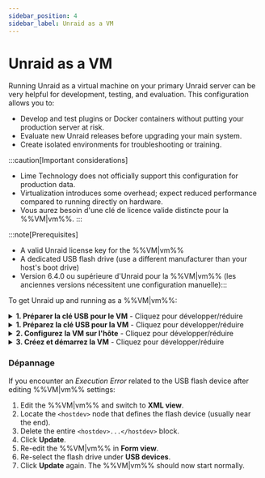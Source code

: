 ```yaml
---
sidebar_position: 4
sidebar_label: Unraid as a VM
---
```



# Unraid as a VM

Running Unraid as a virtual machine on your primary Unraid server can be very helpful for development, testing, and evaluation. This configuration allows you to:

- Develop and test plugins or Docker containers without putting your production server at risk.
- Evaluate new Unraid releases before upgrading your main system.
- Create isolated environments for troubleshooting or training.

:::caution[Important considerations]

- Lime Technology does not officially support this configuration for production data.
- Virtualization introduces some overhead; expect reduced performance compared to running directly on hardware.
- Vous aurez besoin d'une clé de licence valide distincte pour la %%VM|vm%%.
  :::

:::note\[Prerequisites]

- A valid Unraid license key for the %%VM|vm%%
- A dedicated USB flash drive (use a different manufacturer than your host's boot drive)
- Version 6.4.0 ou supérieure d'Unraid pour la %%VM|vm%% (les anciennes versions nécessitent une configuration manuelle):::

To get Unraid up and running as a %%VM|vm%%:

<details>
  <summary><strong>1. Préparer la clé USB pour le VM</strong> - Cliquez pour développer/réduire</summary>

  Préparer votre clé USB est essentiel pour un processus de démarrage %%VM|vm%% fluide et fiable. Voici comment configurer votre environnement %%VM|vm%% avec un périphérique de démarrage unique et correctement configuré.

  1. Use the [Unraid USB Creator](https://unraid.net/download) tool on your desktop to prepare the flash drive:
     - Select **Allow EFI boot**.
     - Set a unique server name (like `TowerVM` if your host is `Tower`).
     - Write the image to the flash drive.

  2. Modify configuration files:
     - Rename the flash drive label from `UNRAID` to a unique name (e.g., `UNRAID-VM`).

     - Edit the `syslinux/syslinux.cfg` file on the flash drive:

       ```
       label Unraid OS
         menu default
         kernel /bzimage
         append unraidlabel=UNRAID-VM initrd=/bzroot
       ```

     - Make this change in all boot modes (GUI/Safe Mode) within the file.

     - Copy the updated `syslinux.cfg` file to `EFI/boot/syslinux.cfg`

  3. Create a file named `startup.nsh` in the root of the flash drive with this content:

     ```
     \EFI\boot\bootx64.efi
     ```

  4. Note the manufacturer of the flash drive (you'll need this for %%VM|vm%% setup later).
</details>

<details>
  <summary><strong>1. Préparez la clé USB pour la VM</strong> - Cliquez pour développer/réduire</summary>

  La configuration de la %%VM|vm%% Unraid nécessite des paramètres spécifiques pour garantir un fonctionnement correct.

  Pour créer le modèle %%VM|vm%% :

  1. On the host Unraid server, go to ***Settings → VM Manager*** and ensure that %%VM|vm%% are enabled.
  2. Navigate to the **VMs** tab and click **Add VM**.
  3. Select the **Slackware** template, as it's the closest match to Unraid.
  4. (Optional) If available, replace the Slackware icon with the Unraid icon.
  5. Name the %%VM|vm%% (e.g., `UNRAID-VM`).
  6. (Optional) Add a description, such as *"Unraid test environment - vX.XX.X."*
  7. Assign resources:
     - CPUs: 2-4 cores
     - RAM: 4-8 GB (set Initial and Max to the same value)
  8. Set **Machine type** to **Q35 (latest)**.
  9. Set **BIOS** to **OVMF** and **USB controller** to **3.0 (QEMU XHCI)**.
  10. Configure virtual disks:
      - Add %%vDisks|vdisk%% for cache/data using **RAW** format and **SATA** bus.
      - Size disks differently for easy identification (e.g., %%parity|parity%% > data > %%cache|cache%%).
  11. Leave graphics, sound, and network at their default settings.
  12. Under **USB devices**, select the flash drive by **manufacturer**, not label.

  :::important
  La clé USB du %%VM|vm%% doit provenir d'un fabricant différent de celui du disque de démarrage de l'hôte. S'ils correspondent, le disque %%VM|vm%% ne sera pas visible.
  :::
</details>

<details>
  <summary><strong>2. Configurez la VM sur l'hôte</strong> - Cliquez pour développer/réduire</summary>

  Pour lancer la %%VM|vm%% après la configuration :

  1. Uncheck **Start VM after creation** if you want manual control.
  2. Click **Create**.
  3. On the **VMs** tab, click the Unraid %%VM|vm%% icon and select **Start with console (%%VNC|vnc-session%%)**.
  4. Watch the boot process in the %%VNC|vnc-session%% console and note the %%VM|vm%%'s IP address displayed before login.
</details>

<details>
  <summary><strong>3. Créez et démarrez la VM</strong> - Cliquez pour développer/réduire</summary>

  Une fois la %%VM|vm%% en cours d'exécution, configurez-la comme un serveur Unraid physique :

  1. Access the %%VM|vm%%'s **%%WebGUI|web-gui%%** at `http://[VM-IP]`.
  2. Go to ***Settings → Identification***:
     - Set a unique **Server name** (e.g., `Unraid-VM`).
     - Add a description like "Development instance."
  3. (Optional) Go to ***Settings → Display settings*** and choose a different color theme to distinguish it from the host.
  4. Go to ***Settings → %%SMB|samba%% settings → Workgroup settings*** and set **Local master** to *No* to avoid conflicts.
  5. For UPS passthrough (if the host has UPS):
     - Go to ***Settings → UPS*** on the %%VM|vm%%.
     - Set **UPS cable** to *Ether*.
     - Set **UPS type** to *net*.
     - Enter the host's IP in **Device**.
     - Configure **Runtime** to shut down the %%VM|vm%% before the host.
  6. Start the %%array|array%% with your configured devices.
  7. Install [**Community Applications**](https://unraid.net/community/apps) for plugin/Docker testing.
  8. Update the %%VM|vm%% via ***Tools → Update OS***, just like a physical server.
</details>

### Dépannage

If you encounter an *Execution Error* related to the USB flash device after editing %%VM|vm%% settings:

1. Edit the %%VM|vm%% and switch to **XML view**.
2. Locate the `<hostdev>` node that defines the flash device (usually near the end).
3. Delete the entire `<hostdev>...</hostdev>` block.
4. Click **Update**.
5. Re-edit the %%VM|vm%% in **Form view**.
6. Re-select the flash drive under **USB devices**.
7. Click **Update** again. The %%VM|vm%% should now start normally.
